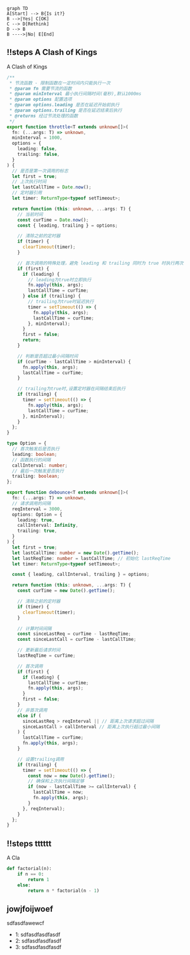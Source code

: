 
```mermaid
graph TD
A[Start] --> B{Is it?}
B -->|Yes| C[OK]
C --> D[Rethink]
D --> B
B ---->|No| E[End]
```

<ScrollTabCoding>

## !!steps A Clash of Kings

A Clash of Kings

```typescript !!tabs throttle.ts
/**
 * 节流函数 - 限制函数在一定时间内只能执行一次
 * @param fn 需要节流的函数
 * @param minInterval 最小执行间隔时间(毫秒),默认1000ms
 * @param options 配置选项
 * @param options.leading 是否在延迟开始前执行
 * @param options.trailing 是否在延迟结束后执行
 * @returns 经过节流处理的函数
 */
export function throttle<T extends unknown[]>(
  fn: (...args: T) => unknown,
  minInterval = 1000,
  options = {
    leading: false,
    trailing: false,
  }
) {
  // 是否是第一次调用的标志
  let first = true;
  // 上次执行时间
  let lastCallTime = Date.now();
  // 定时器引用
  let timer: ReturnType<typeof setTimeout>;

  return function (this: unknown, ...args: T) {
    // 当前时间
    const curTime = Date.now();
    const { leading, trailing } = options;

    // 清除之前的定时器
    if (timer) {
      clearTimeout(timer);
    }

    // 首次调用的特殊处理，避免 leading 和 trailing 同时为 true 时执行两次
    if (first) {
      if (leading) {
        // leading为true时立即执行
        fn.apply(this, args);
        lastCallTime = curTime;
      } else if (trailing) {
        // trailing为true时延迟执行
        timer = setTimeout(() => {
          fn.apply(this, args);
          lastCallTime = curTime;
        }, minInterval);
      }
      first = false;
      return;
    }

    // 判断是否超过最小间隔时间
    if (curTime - lastCallTime > minInterval) {
      fn.apply(this, args);
      lastCallTime = curTime;
    }

    // trailing为true时,设置定时器在间隔结束后执行
    if (trailing) {
      timer = setTimeout(() => {
        fn.apply(this, args);
        lastCallTime = curTime;
      }, minInterval);
    }
  };
}
```

```typescript !!tabs debounce.ts
type Option = {
  // 首次触发后是否执行
  leading: boolean;
  // 函数执行的间隔
  callInterval: number;
  // 最后一次触发是否执行
  trailing: boolean;
};

export function debounce<T extends unknown[]>(
  fn: (...args: T) => unknown,
  // 请求调用的间隔
  reqInterval = 3000,
  options: Option = {
    leading: true,
    callInterval: Infinity,
    trailing: true,
  }
) {
  let first = true;
  let lastCallTime: number = new Date().getTime();
  let lastReqTime: number = lastCallTime; // 初始化 lastReqTime
  let timer: ReturnType<typeof setTimeout>;

  const { leading, callInterval, trailing } = options;

  return function (this: unknown, ...args: T) {
    const curTime = new Date().getTime();

    // 清除之前的定时器
    if (timer) {
      clearTimeout(timer);
    }

    // 计算时间间隔
    const sinceLastReq = curTime - lastReqTime;
    const sinceLastCall = curTime - lastCallTime;

    // 更新最后请求时间
    lastReqTime = curTime;

    // 首次调用
    if (first) {
      if (leading) {
        lastCallTime = curTime;
        fn.apply(this, args);
      }
      first = false;
    }
    // 非首次调用
    else if (
      sinceLastReq > reqInterval || // 距离上次请求超过间隔
      sinceLastCall > callInterval // 距离上次执行超过最小间隔
    ) {
      lastCallTime = curTime;
      fn.apply(this, args);
    }

    // 设置trailing调用
    if (trailing) {
      timer = setTimeout(() => {
        const now = new Date().getTime();
        // 确保和上次执行间隔足够
        if (now - lastCallTime >= callInterval) {
          lastCallTime = now;
          fn.apply(this, args);
        }
      }, reqInterval);
    }
  };
}
```

## !!steps tttttt

A Cla

```python !!tabs test
def factorial(n):
    if n == 0:
        return 1
    else:
        return n * factorial(n - 1)
```

</ScrollTabCoding>

## jowjfoijwoef

sdfasdfawewcf

- 1: sdfasdfasdfasdf
- 2: sdfasdfasdfasdf
- 3: sdfasdfasdfasdf

